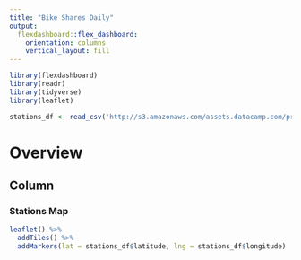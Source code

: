 ```yaml
---
title: "Bike Shares Daily"
output: 
  flexdashboard::flex_dashboard:
    orientation: columns
    vertical_layout: fill
---
```


```r
library(flexdashboard)
library(readr)
library(tidyverse)
library(leaflet)

stations_df <- read_csv('http://s3.amazonaws.com/assets.datacamp.com/production/course_6355/datasets/stations_data.csv')
```


Overview
===================================== 

Column {data-width=650}
-----------------------------------------------------------------------

### Stations Map

```r
leaflet() %>%
  addTiles() %>%
  addMarkers(lat = stations_df$latitude, lng = stations_df$longitude)
```


